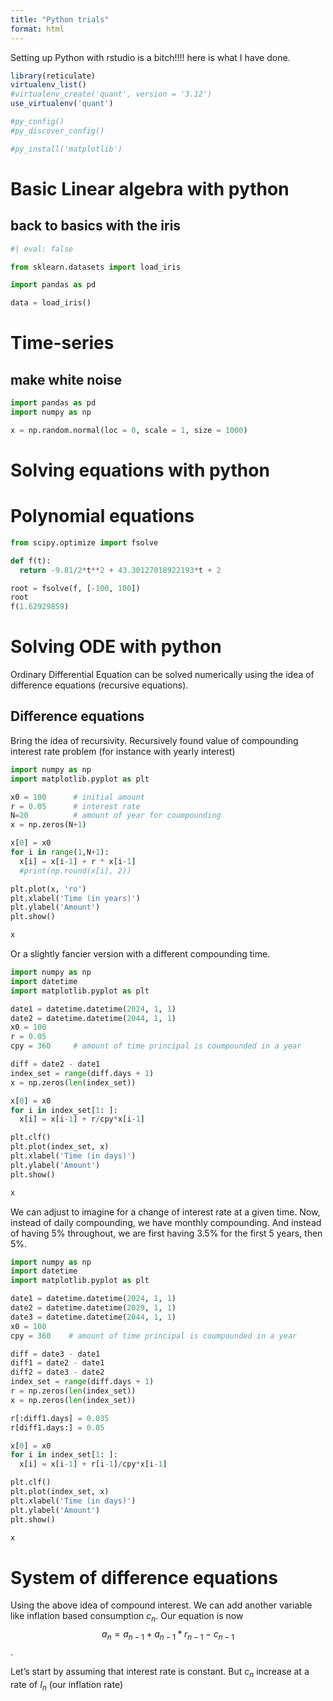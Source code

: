```yaml
---
title: "Python trials"
format: html
---
```


Setting up Python with rstudio is a bitch!!!! here is what I have done. 

```r
library(reticulate)
virtualenv_list()
#virtualenv_create('quant', version = '3.12')
use_virtualenv('quant')

#py_config()
#py_discover_config()

#py_install('matplotlib')
```

# Basic Linear algebra with python 

## back to basics with the iris

```python
#| eval: false

from sklearn.datasets import load_iris

import pandas as pd

data = load_iris()


```


# Time-series 

## make white noise

```python
import pandas as pd
import numpy as np

x = np.random.normal(loc = 0, scale = 1, size = 1000)
```


# Solving equations with python 

# Polynomial equations 

```python
from scipy.optimize import fsolve

def f(t): 
  return -9.81/2*t**2 + 43.30127018922193*t + 2 

root = fsolve(f, [-100, 100])
root
f(1.62929859)
```


# Solving ODE with python 

Ordinary Differential Equation can be solved numerically using the idea of difference equations (recursive equations).

## Difference equations 

Bring the idea of recursivity.  Recursively found value of compounding interest rate problem (for instance with yearly interest)

```python
import numpy as np
import matplotlib.pyplot as plt

x0 = 100      # initial amount
r = 0.05      # interest rate 
N=20          # amount of year for coumpounding 
x = np.zeros(N+1)

x[0] = x0
for i in range(1,N+1): 
  x[i] = x[i-1] + r * x[i-1]
  #print(np.round(x[i], 2))

plt.plot(x, 'ro')
plt.xlabel('Time (in years)')
plt.ylabel('Amount')
plt.show()

x
```

Or a slightly fancier version with a different compounding time. 

```python
import numpy as np
import datetime
import matplotlib.pyplot as plt

date1 = datetime.datetime(2024, 1, 1)
date2 = datetime.datetime(2044, 1, 1)
x0 = 100
r = 0.05
cpy = 360     # amount of time principal is coumpounded in a year

diff = date2 - date1
index_set = range(diff.days + 1)
x = np.zeros(len(index_set))

x[0] = x0
for i in index_set[1: ]: 
  x[i] = x[i-1] + r/cpy*x[i-1]

plt.clf()
plt.plot(index_set, x)
plt.xlabel('Time (in days)')
plt.ylabel('Amount')
plt.show()

x
```

We can adjust to imagine for a change of interest rate at a given time.  Now, instead of daily compounding, we have monthly compounding. And instead of having 5% throughout, we are first having 3.5% for the first 5 years, then 5%. 

```python
import numpy as np
import datetime
import matplotlib.pyplot as plt

date1 = datetime.datetime(2024, 1, 1)
date2 = datetime.datetime(2029, 1, 1)
date3 = datetime.datetime(2044, 1, 1)
x0 = 100
cpy = 360    # amount of time principal is coumpounded in a year

diff = date3 - date1
diff1 = date2 - date1
diff2 = date3 - date2
index_set = range(diff.days + 1)
r = np.zeros(len(index_set))
x = np.zeros(len(index_set))

r[:diff1.days] = 0.035
r[diff1.days:] = 0.05

x[0] = x0
for i in index_set[1: ]: 
  x[i] = x[i-1] + r[i-1]/cpy*x[i-1]

plt.clf()
plt.plot(index_set, x)
plt.xlabel('Time (in days)')
plt.ylabel('Amount')
plt.show()

x
```

# System of difference equations 

Using the above idea of compound interest.  We can add another variable like inflation based consumption $c_n$.  Our equation is now $$a_n = a_{n-1} + a_{n-1} * r_{n-1} - c_{n-1}$$.  

Let's start by assuming that interest rate is constant.  But $c_n$ increase at a rate of $I_n$ (our inflation rate)

